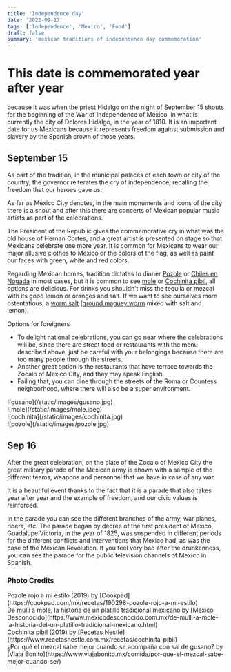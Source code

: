 ```yaml
---
title: 'Independence day'
date: '2022-09-17'
tags: ['Independence', 'Mexico', 'Food']
draft: false
summary: 'mexican traditions of independence day commemoration'
---
```


# This date is commemorated year after year

because it was when the priest Hidalgo on the night of September 15 shouts for the beginning of the War of Independence of Mexico, in what is currently the city of Dolores Hidalgo, in the year of 1810.
It is an important date for us Mexicans because it represents freedom against submission and slavery by the Spanish crown of those years.

## September 15

As part of the tradition, in the municipal palaces of each town or city of the country, the governor reiterates the cry of independence, recalling the freedom that our heroes gave us.

As far as Mexico City denotes, in the main monuments and icons of the city there is a shout and after this there are concerts of Mexican popular music artists as part of the celebrations.

The President of the Republic gives the commemorative cry in what was the old house of Hernan Cortes, and a great artist is presented on stage so that Mexicans celebrate one more year. It is common for Mexicans to wear our major allusive clothes to Mexico or the colors of the flag, as well as paint our faces with green, white and red colors.

Regarding Mexican homes, tradition dictates to dinner [Pozole](https://es.wikipedia.org/wiki/Pozole) or [Chiles en Nogada](https://es.wikipedia.org/wiki/Chile_en_nogada) in most cases, but it is common to see [mole](https://es.wikipedia.org/wiki/Mole) or [Cochinita pibil](https://es.wikipedia.org/wiki/Cochinita_pibil), all options are delicious. For drinks you shouldn’t miss the tequila or mezcal with its good lemon or oranges and salt. If we want to see ourselves more ostentatious, a [worm salt](https://es.wikipedia.org/wiki/Sal_de_gusano) ([ground maguey worm](https://es.wikipedia.org/wiki/Comadia_redtenbacheri) mixed with salt and lemon).

Options for foreigners

- To delight national celebrations, you can go near where the celebrations will be, since there are street food or restaurants with the menu described above, just be careful with your belongings because there are too many people through the streets.
- Another great option is the restaurants that have terrace towards the Zocalo of Mexico City, and they may speak English.
- Failing that, you can dine through the streets of the Roma or Countess neighborhood, where there will also be a super environment.

<div className="flex flex-wrap -mx-2 overflow-hidden xl:-mx-2">
  <div className="my-1 px-2 w-full overflow-hidden xl:my-1 xl:px-2 xl:w-1/2">
    ![gusano](/static/images/gusano.jpg)
  </div>
  <div className="my-1 px-2 w-full overflow-hidden xl:my-1 xl:px-2 xl:w-1/2">
    ![mole](/static/images/mole.jpeg)
  </div>
  <div className="my-1 px-2 w-full overflow-hidden xl:my-1 xl:px-2 xl:w-1/2">
    ![cochinita](/static/images/cochinita.jpg)
  </div>
  <div className="my-1 px-2 w-full overflow-hidden xl:my-1 xl:px-2 xl:w-1/2">
    ![pozole](/static/images/pozole.jpg)
  </div>
</div>

## Sep 16

After the great celebration, on the plate of the Zocalo of Mexico City the great military parade of the Mexican army is shown with a sample of the different teams, weapons and personnel that we have in case of any war.

It is a beautiful event thanks to the fact that it is a parade that also takes year after year and the example of freedom, and our civic values is reinforced.

In the parade you can see the different branches of the army, war planes, riders, etc.
The parade began by decree of the first president of Mexico, Guadalupe Victoria, in the year of 1825, was suspended in different periods for the different conflicts and interventions that Mexico had, as was the case of the Mexican Revolution.
If you feel very bad after the drunkenness, you can see the parade for the public television channels of Mexico in Spanish.

### Photo Credits

<div>
  Pozole rojo a mi estilo (2019) by
  [Cookpad](https://cookpad.com/mx/recetas/190298-pozole-rojo-a-mi-estilo)
</div>

<div>
  De mulli a mole, la historia de un platillo tradicional mexicano by [México
  Desconocido](https://www.mexicodesconocido.com.mx/de-mulli-a-mole-la-historia-del-un-platillo-tradicional-mexicano.html)
</div>

<div>
  Cochinita pibil (2019) by [Recetas
  Nestlé](https://www.recetasnestle.com.mx/recetas/cochinita-pibil)
</div>

<div>
  ¿Por qué el mezcal sabe mejor cuando se acompaña con sal de gusano? by [Viaja
  Bonito](https://www.viajabonito.mx/comida/por-que-el-mezcal-sabe-mejor-cuando-se/)
</div>
